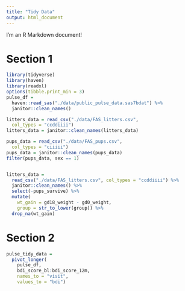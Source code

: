 ```yaml
---
title: "Tidy Data"
output: html_document
---
```


I'm an R Markdown document! 

# Section 1



```r
library(tidyverse)
library(haven)
library(readxl)
options(tibble.print_min = 3)
pulse_df = 
  haven::read_sas("./data/public_pulse_data.sas7bdat") %>%
  janitor::clean_names()

litters_data = read_csv("./data/FAS_litters.csv",
  col_types = "ccddiiii")
litters_data = janitor::clean_names(litters_data)

pups_data = read_csv("./data/FAS_pups.csv",
  col_types = "ciiiii")
pups_data = janitor::clean_names(pups_data)
filter(pups_data, sex == 1)


litters_data = 
  read_csv("./data/FAS_litters.csv", col_types = "ccddiiii") %>%
  janitor::clean_names() %>%
  select(-pups_survive) %>%
  mutate(
    wt_gain = gd18_weight - gd0_weight,
    group = str_to_lower(group)) %>% 
  drop_na(wt_gain)
```

# Section 2
```r
pulse_tidy_data = 
  pivot_longer(
    pulse_df, 
    bdi_score_bl:bdi_score_12m,
    names_to = "visit", 
    values_to = "bdi")
```